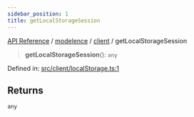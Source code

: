 ```yaml
---
sidebar_position: 1
title: getLocalStorageSession
---
```


[API Reference](/api-reference/modelence/client/functions/../../../index) / [modelence](/api-reference/modelence/client/functions/../../index) / [client](/api-reference/modelence/client/functions/../index) / getLocalStorageSession

> **getLocalStorageSession**(): `any`

Defined in: [src/client/localStorage.ts:1](https://github.com/modelence/modelence/blob/7665186d6c22a12a639c39f38ffe52a6b5f0255a/packages/modelence/src/client/localStorage.ts#L1)

## Returns

`any`
